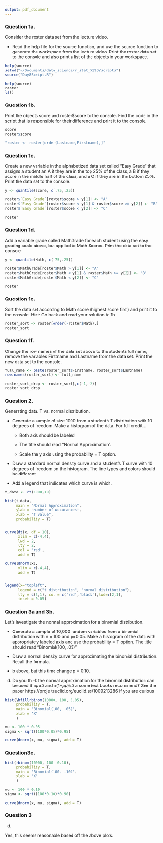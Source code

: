 ```yaml
---
output: pdf_document
---
```


\begin{center}

R Homework 6

November 8th, 2018

Fisher Ankney 

Statistics 5193 

\end{center}

\hfill


### Question 1a. 

Consider the roster data set from the lecture video. 


- Read the help file for the source function, and use the source function to generate the workspace from the lecture video. Print the roster data set to the console and also print a list of
the objects in your workspace.

```r
help(source)
setwd("~/Documents/data_science/r_stat_5193/scripts")
source("Day8Script.R")
```

```r
help(source)
roster
ls()
```

\hfill


### Question 1b. 

Print the objects score and roster$score to the console. Find the code in the script that is
responsible for their difference and print it to the console. 

\hfill

```r
score
roster$score

"roster <- roster[order(Lastname,Firstname),]"
```

\hfill

### Question 1c. 

Create a new variable in the alphabetized data set called “Easy Grade” that assigns a student an A if they are in the top 25% of the class, a B if they score in the middle half of the class, and a C if they are in the bottom 25%. Print the data set to the console. 

\hfill

```r
y <- quantile(score, c(.75,.25))

roster$`Easy Grade`[roster$score > y[1]] <- "A"		
roster$`Easy Grade`[roster$score < y[1] & roster$score >= y[2]] <- "B"	
roster$`Easy Grade`[roster$score < y[2]] <- "C"
	
roster
```





### Question 1d.

Add a variable grade called MathGrade for each student using the easy grading scale above, but applied to Math Scores. Print the data set to the console

\hfill

```r
y <- quantile(Math, c(.75,.25))

roster$MathGrade[roster$Math > y[1]] <- "A"		
roster$MathGrade[roster$Math < y[1] & roster$Math >= y[2]] <- "B"	
roster$MathGrade[roster$Math < y[2]] <- "C"
	
roster
```


### Question 1e.

Sort the data set according to Math score (highest score first) and print it to the console. Hint: Go back and read your solution to 1b

\hfill

```r
roster_sort <- roster[order(-roster$Math),]
roster_sort
```

\hfill

### Question 1f.

Change the row names of the data set above to the students full name, remove the variables Firstname and Lastname from the data set. Print the new data set to the console. 

\hfill

```r
full_name <- paste(roster_sort$Firstname, roster_sort$Lastname)
row.names(roster_sort) <- full_name

roster_sort_drop <- roster_sort[,c(-1,-2)]
roster_sort_drop
```

\hfill

### Question 2. 

Generating data. T vs. normal distribution.

- Generate a sample of size 1000 from a student’s T distribution with 10 degrees of freedom. Make a histogram of the data. For full credit…

  - Both axis should be labeled
  
  - The title should read “Normal Approximation”.
  
  - Scale the y axis using the probability = T option. 

- Draw a standard normal density curve and a student’s T curve with 10 degrees of freedom on the histogram. The line types and colors should be different.

- Add a legend that indicates which curve is which.

\hfill

```r
t_data <- rt(1000,10)

hist(t_data, 
     main = "Normal Approximation",
     ylab = "Number of Occurances",
     xlab = "T value",
     probability = T)


curve(dt(x, df = 10),
      xlim = c(-4,4),
      lwd = 2,
      lty = 2,
      col = 'red',
      add = T)

curve(dnorm(x),
      xlim = c(-4,4),
      add = T)


legend(x="topleft",
      legend = c("t distribution", "normal distribution"), 
      lty = c(2,1), col = c('red','black'),lwd=c(2,1),
      inset = 0.05) 
```

\hfill

### Question 3a and 3b. 

Let’s investigate the normal approximation for a binomial distribution.

- Generate a sample of 10,000 random variables from a binomial distribution with n = 100 and p=0.05. Make a histogram of the data with appropriately labeled axis and use the probability = T
option. The title should read “Binomial(100, .05)”

- Draw a normal density curve for approximating the binomial distribution. Recall the formula.  
-  b above, but this time change p = 0.10.
d. Do you th
-k the normal approximation for the binomial distribution can be used if np≥5 and
n(1−𝑝𝑝)≥5 a  some text books recommend? See the paper
https://proje teuclid.org/euclid.ss/1009213286 if you are curious



```r
hist(\hfillrbinom(10000, 100, 0.05),
     probability = T,
     main = 'Binomial(100, .05)', 
     xlab = 'X'
     )

mu <- 100 * 0.05
sigma <- sqrt((100*0.05)*0.95)

curve(dnorm(x, mu, sigma), add = T)
```



### Question\hfill 3c.  

```r
hist(rbinom(10000, 100, 0.10),
     probability = T,
     main = 'Binomial(100, .10)', 
     xlab = 'X'
     )

mu <- 100 * 0.10
sigma <- sqrt((100*0.10)*0.90)

curve(dnorm(x, mu, sigma), add = T)


```

### Question 3\hfill

d. 

Yes, this seems reasonable based off the above plots. 
